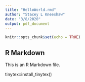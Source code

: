 ```yaml
---
title: "HelloWorld.rmd"
author: "Stacey L Kneeshaw"
date: "3/8/2020"
output: pdf_document
---
```


```r
knitr::opts_chunk$set(echo = TRUE)
```

## R Markdown

This is an R Markdown file. 

tinytex::install_tinytex()
